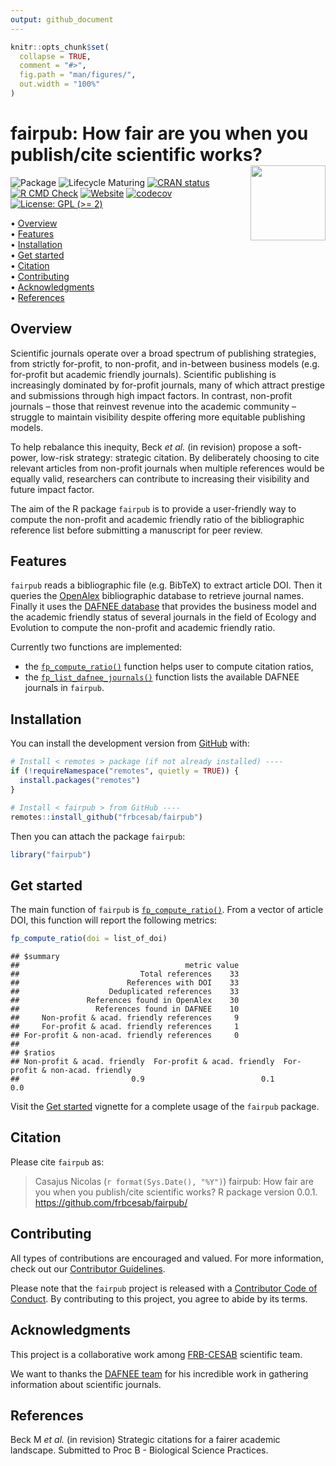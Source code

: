 ```yaml
---
output: github_document
---
```


<!-- README.md is generated from README.Rmd. Please edit that file -->


```r
knitr::opts_chunk$set(
  collapse = TRUE,
  comment = "#>",
  fig.path = "man/figures/",
  out.width = "100%"
)
```



fairpub: How fair are you when you publish/cite scientific works? <img src="man/figures/package-sticker.png" align="right" style="float:right; height:120px;"/>
=========================================================

<!-- badges: start -->
![Package](https://img.shields.io/static/v1?message=Package&logo=r&labelColor=5c5c5c&color=yellowgreen&logoColor=white&label=%20)
![Lifecycle Maturing](https://img.shields.io/badge/Lifecycle-Maturing-007EC6)
[![CRAN status](https://www.r-pkg.org/badges/version/fairpub)](https://CRAN.R-project.org/package=fairpub)
[![R CMD Check](https://github.com/frbcesab/fairpub/actions/workflows/R-CMD-check.yaml/badge.svg)](https://github.com/frbcesab/fairpub/actions/workflows/R-CMD-check.yaml)
[![Website](https://github.com/frbcesab/fairpub/actions/workflows/pkgdown.yaml/badge.svg)](https://github.com/frbcesab/fairpub/actions/workflows/pkgdown.yaml)
[![codecov](https://codecov.io/gh/frbcesab/fairpub/branch/main/graph/badge.svg)](https://app.codecov.io/gh/frbcesab/fairpub)
[![License: GPL (>= 2)](https://img.shields.io/badge/License-GPL%20%28%3E%3D%202%29-blue.svg)](https://choosealicense.com/licenses/gpl-2.0/)
<!-- badges: end -->



<p align="left">
  • <a href="#overview">Overview</a><br>
  • <a href="#features">Features</a><br>
  • <a href="#installation">Installation</a><br>
  • <a href="#get-started">Get started</a><br>
  • <a href="#citation">Citation</a><br>
  • <a href="#contributing">Contributing</a><br>
  • <a href="#acknowledgments">Acknowledgments</a><br>
  • <a href="#references">References</a>
</p>



## Overview


Scientific journals operate over a broad spectrum of publishing strategies, from
strictly for-profit, to non-profit, and in-between business models (e.g. 
for-profit but academic friendly journals). Scientific publishing is 
increasingly dominated by for-profit journals, many of which attract prestige 
and submissions through high impact factors. In contrast, non-profit journals – 
those that reinvest revenue into the academic community – struggle to maintain 
visibility despite offering more equitable publishing models. 

To help rebalance this inequity, Beck _et al._ (in revision) propose a soft-power, 
low-risk strategy: strategic citation. By deliberately choosing to cite relevant
articles from non-profit journals when multiple references would be equally 
valid, researchers can contribute to increasing their visibility and future 
impact factor.

The aim of the R package `fairpub` is to provide a user-friendly way to 
compute the non-profit and academic friendly ratio of the bibliographic reference
list before submitting a manuscript for peer review.



## Features

`fairpub` reads a bibliographic file (e.g. BibTeX) to extract article DOI. 
Then it queries the [OpenAlex](https://openalex.org) bibliographic database to 
retrieve journal names. Finally it uses the 
[DAFNEE database](https://dafnee.isem-evolution.fr/) that provides the business 
model and the academic friendly status of several journals in the field of 
Ecology and Evolution to compute the non-profit and academic friendly ratio.

Currently two functions are implemented:

- the [`fp_compute_ratio()`](https://frbcesab.github.io/fairpub/reference/fp_compute_ratio.html) function helps user to compute citation ratios,
- the [`fp_list_dafnee_journals()`](https://frbcesab.github.io/fairpub/reference/fp_list_dafnee_journals.html) function lists the available DAFNEE journals in `fairpub`.



## Installation

You can install the development version from [GitHub](https://github.com/) with:

```r
# Install < remotes > package (if not already installed) ----
if (!requireNamespace("remotes", quietly = TRUE)) {
  install.packages("remotes")
}

# Install < fairpub > from GitHub ----
remotes::install_github("frbcesab/fairpub")
```

Then you can attach the package `fairpub`:

```r
library("fairpub")
```



## Get started

The main function of `fairpub` is [`fp_compute_ratio()`](https://frbcesab.github.io/fairpub/reference/fp_compute_ratio.html). From a vector of article DOI, this function will report the following metrics:

```r
fp_compute_ratio(doi = list_of_doi)
```

```
## $summary
##                                     metric value
##                           Total references    33
##                        References with DOI    33
##                    Deduplicated references    33
##               References found in OpenAlex    30
##                 References found in DAFNEE    10
##     Non-profit & acad. friendly references     9
##     For-profit & acad. friendly references     1
## For-profit & non-acad. friendly references     0
## 
## $ratios
## Non-profit & acad. friendly  For-profit & acad. friendly  For-profit & non-acad. friendly 
##                         0.9                          0.1                              0.0 
```

Visit the [Get started](https://frbcesab.github.io/fairpub/articles/fairpub.html) vignette for a complete usage of the `fairpub` package.



## Citation

Please cite `fairpub` as: 

> Casajus Nicolas (`r format(Sys.Date(), "%Y")`) fairpub: How fair are you
when you publish/cite scientific works? R package version 0.0.1. 
<https://github.com/frbcesab/fairpub/>



## Contributing

All types of contributions are encouraged and valued. For more information, 
check out our [Contributor Guidelines](https://github.com/frbcesab/fairpub/blob/main/CONTRIBUTING.md).

Please note that the `fairpub` project is released with a 
[Contributor Code of Conduct](https://contributor-covenant.org/version/2/1/CODE_OF_CONDUCT.html). 
By contributing to this project, you agree to abide by its terms.



## Acknowledgments

This project is a collaborative work among 
[FRB-CESAB](https://www.fondationbiodiversite.fr/en/about-the-foundation/le-cesab/) 
scientific team.

We want to thanks the [DAFNEE team](https://dafnee.isem-evolution.fr/) for his 
incredible work in gathering information about scientific journals.



## References

Beck M _et al._ (in revision) Strategic citations for a fairer academic landscape. 
Submitted to Proc B - Biological Science Practices.
